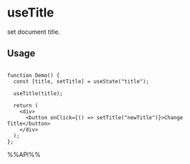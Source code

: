 # useTitle

set document title.

## Usage

```tsx live

function Demo() {
  const [title, setTitle] = useState("title");

  useTitle(title);

  return (
    <div>
      <button onClick={() => setTitle("newTitle")}>Change Title</button>
    </div>
  );
};

```

%%API%%